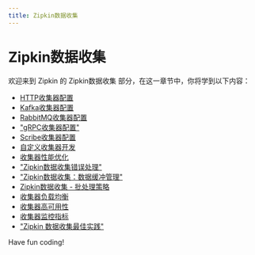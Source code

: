 ```yaml
---
title: Zipkin数据收集
---
```


# Zipkin数据收集

欢迎来到 Zipkin 的 Zipkin数据收集 部分，在这一章节中，你将学到以下内容：

- [HTTP收集器配置](./0-http-collector-configuration.mdx)
- [Kafka收集器配置](./1-kafka-collector-configuration.mdx)
- [RabbitMQ收集器配置](./2-rabbitmq-collector-configuration.mdx)
- ["gRPC收集器配置"](./3-grpc-collector-configuration.mdx)
- [Scribe收集器配置](./4-scribe-collector-configuration.mdx)
- [自定义收集器开发](./5-custom-collector-development.mdx)
- [收集器性能优化](./6-collector-performance-optimization.mdx)
- ["Zipkin数据收集错误处理"](./7-data-collection-error-handling.mdx)
- ["Zipkin数据收集：数据缓冲管理"](./8-data-buffer-management.mdx)
- [Zipkin数据收集 - 批处理策略](./9-batch-strategy.mdx)
- [收集器负载均衡](./10-collector-load-balancing.mdx)
- [收集器高可用性](./11-collector-high-availability.mdx)
- [收集器监控指标](./12-collector-monitoring-metrics.mdx)
- ["Zipkin 数据收集最佳实践"](./13-data-collection-best-practices.mdx)

Have fun coding!